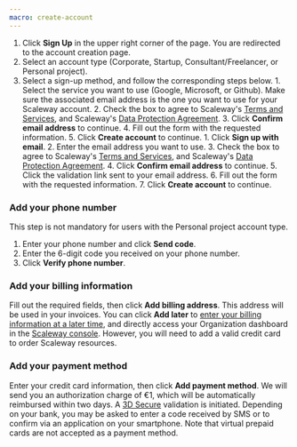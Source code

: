 ```yaml
---
macro: create-account
---
```

1. Click **Sign Up** in the upper right corner of the page. You are redirected to the account creation page.
2. Select an account type (Corporate, Startup, Consultant/Freelancer, or Personal project).
3. Select a sign-up method, and follow the corresponding steps below.
    <Tabs id="create-account">
      <TabsTab label="Sign-up with SSO">
        1. Select the service you want to use (Google, Microsoft, or Github). Make sure the associated email address is the one you want to use for your Scaleway account.
        2. Check the box to agree to Scaleway's [Terms and Services](https://www.scaleway.com/en/contracts/), and Scaleway's [Data Protection Agreement](https://www.scaleway.com/en/contracts/).
        3. Click **Confirm email address** to continue.
        4. Fill out the form with the requested information.
        5. Click **Create account** to continue.
      </TabsTab>
      <TabsTab label="Sign-up with your email address">
        1. Click **Sign up with email**.
        2. Enter the email address you want to use.
        3. Check the box to agree to Scaleway's [Terms and Services](https://www.scaleway.com/en/contracts/), and Scaleway's [Data Protection Agreement](https://www.scaleway.com/en/contracts/).
        4. Click **Confirm email address** to continue.
        5. Click the validation link sent to your email address.
        6. Fill out the form with the requested information.
        7. Click **Create account** to continue.
      </TabsTab>
    </Tabs>

### Add your phone number

<Message type="note">
  This step is not mandatory for users with the Personal project account type.
</Message>

1. Enter your phone number and click **Send code**.
2. Enter the 6-digit code you received on your phone number.
3. Click **Verify phone number**.

### Add your billing information
Fill out the required fields, then click **Add billing address**. This address will be used in your invoices.
    <Message type="note">
      You can click **Add later** to [enter your billing information at a later time](/billing/how-to/add-payment-method/), and directly access your Organization dashboard in the [Scaleway console](https://console.scaleway.com/organization). However, you will need to add a valid credit card to order Scaleway resources.
    </Message>

### Add your payment method
Enter your credit card information, then click **Add payment method**. We will send you an authorization charge of €1, which will be automatically reimbursed within two days. A [3D Secure](https://en.wikipedia.org/wiki/3-D_Secure) validation is initiated. Depending on your bank, you may be asked to enter a code received by SMS or to confirm via an application on your smartphone.
Note that virtual prepaid cards are not accepted as a payment method.